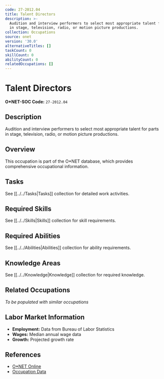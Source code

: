 ```yaml
---
code: 27-2012.04
title: Talent Directors
description: >-
  Audition and interview performers to select most appropriate talent for parts
  in stage, television, radio, or motion picture productions.
collection: Occupations
source: onet
version: '30.0'
alternativeTitles: []
taskCount: 0
skillCount: 0
abilityCount: 0
relatedOccupations: []
---
```

# Talent Directors

**O*NET-SOC Code:** `27-2012.04`

## Description

Audition and interview performers to select most appropriate talent for parts in stage, television, radio, or motion picture productions.

## Overview

This occupation is part of the O*NET database, which provides comprehensive occupational information.

## Tasks

See [[../../Tasks|Tasks]] collection for detailed work activities.

## Required Skills

See [[../../Skills|Skills]] collection for skill requirements.

## Required Abilities

See [[../../Abilities|Abilities]] collection for ability requirements.

## Knowledge Areas

See [[../../Knowledge|Knowledge]] collection for required knowledge.

## Related Occupations

*To be populated with similar occupations*

## Labor Market Information

- **Employment:** Data from Bureau of Labor Statistics
- **Wages:** Median annual wage data
- **Growth:** Projected growth rate

## References

- [O*NET Online](https://www.onetonline.org/link/summary/27-2012.04)
- [Occupation Data](https://www.onetcenter.org/)
